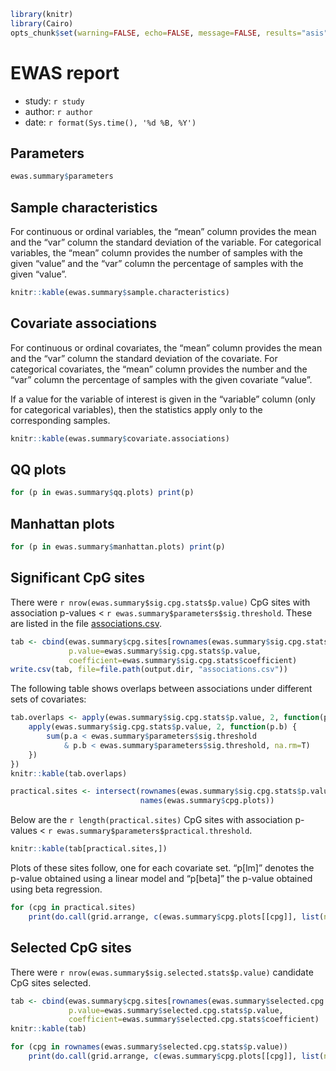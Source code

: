 ```r

library(knitr)
library(Cairo)
opts_chunk$set(warning=FALSE, echo=FALSE, message=FALSE, results="asis", fig.width=12, fig.height=12, dev="CairoPNG",error=FALSE)

```

# EWAS report
- study: `r study`
- author: `r author`
- date: `r format(Sys.time(), '%d %B, %Y')`

## Parameters

```r
ewas.summary$parameters
```

## Sample characteristics

For continuous or ordinal variables, the "mean" column provides the mean
and the "var" column the standard deviation of the variable.
For categorical variables, the "mean" column provides the number
of samples with the given "value" and the
"var" column the percentage of samples with the given "value".

```r
knitr::kable(ewas.summary$sample.characteristics)
```

## Covariate associations

For continuous or ordinal covariates, the "mean" column provides the mean
and the "var" column the standard deviation of the covariate.
For categorical covariates, the "mean" column provides the number
and the "var" column the percentage of samples with the given covariate "value".

If a value for the variable of interest is given in the "variable" column
(only for categorical variables), then the statistics apply
only to the corresponding samples.

```r
knitr::kable(ewas.summary$covariate.associations)
```

## QQ plots

```r
for (p in ewas.summary$qq.plots) print(p)
```

## Manhattan plots

```r
for (p in ewas.summary$manhattan.plots) print(p)
```

## Significant CpG sites

There were `r nrow(ewas.summary$sig.cpg.stats$p.value)`
CpG sites with association p-values < `r ewas.summary$parameters$sig.threshold`.
These are listed in the file [associations.csv](associations.csv).

```r
tab <- cbind(ewas.summary$cpg.sites[rownames(ewas.summary$sig.cpg.stats$p.value),],
             p.value=ewas.summary$sig.cpg.stats$p.value,
             coefficient=ewas.summary$sig.cpg.stats$coefficient)
write.csv(tab, file=file.path(output.dir, "associations.csv"))
```

The following table shows overlaps between
associations under different sets of covariates:
```r
tab.overlaps <- apply(ewas.summary$sig.cpg.stats$p.value, 2, function(p.a) {
    apply(ewas.summary$sig.cpg.stats$p.value, 2, function(p.b) {
        sum(p.a < ewas.summary$parameters$sig.threshold
            & p.b < ewas.summary$parameters$sig.threshold, na.rm=T)
    })
})
knitr::kable(tab.overlaps)
```

```r
practical.sites <- intersect(rownames(ewas.summary$sig.cpg.stats$p.value),
                             names(ewas.summary$cpg.plots))
```

Below are the `r length(practical.sites)`
CpG sites with association p-values < `r ewas.summary$parameters$practical.threshold`.

```r
knitr::kable(tab[practical.sites,])
```

Plots of these sites follow, one for each covariate set.
"p[lm]" denotes the p-value obtained using a linear model
and "p[beta]" the p-value obtained using beta regression.

```r
for (cpg in practical.sites)
    print(do.call(grid.arrange, c(ewas.summary$cpg.plots[[cpg]], list(ncol=2))))
```

## Selected CpG sites

There were `r nrow(ewas.summary$sig.selected.stats$p.value)`
candidate CpG sites selected.
```r
tab <- cbind(ewas.summary$cpg.sites[rownames(ewas.summary$selected.cpg.stats$p.value),],
             p.value=ewas.summary$selected.cpg.stats$p.value,
             coefficient=ewas.summary$selected.cpg.stats$coefficient)
knitr::kable(tab)
```

```r
for (cpg in rownames(ewas.summary$selected.cpg.stats$p.value))
    print(do.call(grid.arrange, c(ewas.summary$cpg.plots[[cpg]], list(ncol=2))))
```

